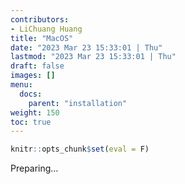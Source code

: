 ```yaml
---
contributors:
- LiChuang Huang
title: "MacOS"
date: "2023 Mar 23 15:33:01 | Thu"
lastmod: "2023 Mar 23 15:33:01 | Thu"
draft: false
images: []
menu:
  docs:
    parent: "installation"
weight: 150
toc: true
---
```


```r
knitr::opts_chunk$set(eval = F)
```

Preparing...
